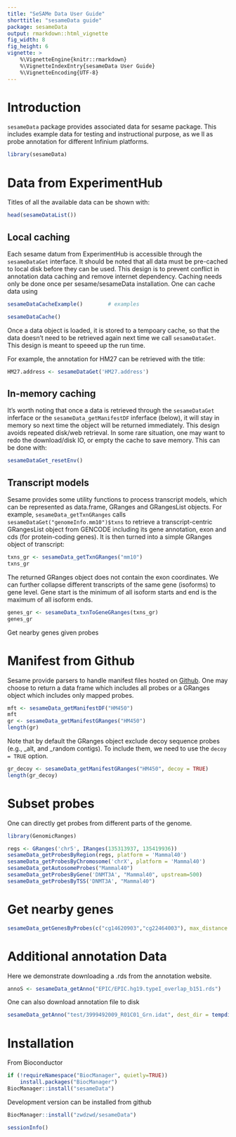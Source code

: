 ```yaml
---
title: "SeSAMe Data User Guide"
shorttitle: "sesameData guide"
package: sesameData
output: rmarkdown::html_vignette
fig_width: 8
fig_height: 6
vignette: >
    %\VignetteEngine{knitr::rmarkdown}
    %\VignetteIndexEntry{sesameData User Guide}
    %\VignetteEncoding{UTF-8}
---
```


# Introduction

`sesameData` package provides associated data for sesame package. This includes
example data for testing and instructional purpose, as we ll as probe annotation
for different Infinium platforms.

```r
library(sesameData)
```

# Data from ExperimentHub

Titles of all the available data can be shown with:
```r
head(sesameDataList())
```

## Local caching

Each sesame datum from ExperimentHub is accessible through the `sesameDataGet`
interface. It should be noted that all data must be pre-cached to local disk
before they can be used.  This design is to prevent conflict in annotation data
caching and remove internet dependency. Caching needs only be done once per
sesame/sesameData installation. One can cache data using

```r
sesameDataCacheExample()        # examples
```

```r
sesameDataCache()
```

Once a data object is loaded, it is stored to a tempoary cache, so that the data
doesn't need to be retrieved again next time we call `sesameDataGet`. This
design is meant to speeed up the run time.

For example, the annotation for HM27 can be retrieved with the title: 
```r
HM27.address <- sesameDataGet('HM27.address')
```

## In-memory caching

It's worth noting that once a data is retrieved through the `sesameDataGet`
inferface or the `sesameData_getManifestDF` inferface (below), it will stay in
memory so next time the object will be returned immediately. This design avoids
repeated disk/web retrieval. In some rare situation, one may want to redo the
download/disk IO, or empty the cache to save memory. This can be done with:

```r
sesameDataGet_resetEnv()
```

## Transcript models

Sesame provides some utility functions to process transcript models, which can
be represented as data.frame, GRanges and GRangesList objects. For example,
`sesameData_getTxnGRanges` calls `sesameDataGet("genomeInfo.mm10")$txns` to
retrieve a transcript-centric GRangesList object from GENCODE including its
gene annotation, exon and cds (for protein-coding genes). It is then turned
into a simple GRanges object of transcript:

```r
txns_gr <- sesameData_getTxnGRanges("mm10")
txns_gr
```

The returned GRanges object does not contain the exon coordinates. We can
further collapse different transcripts of the same gene (isoforms) to gene
level. Gene start is the minimum of all isoform starts and end is the maximum
of all isoform ends.

```r
genes_gr <- sesameData_txnToGeneGRanges(txns_gr)
genes_gr
```

Get nearby genes given probes

# Manifest from Github

Sesame provide parsers to handle manifest files hosted on
[Github](https://github.com/zhou-lab/InfiniumManifestsV1). One may choose to
return a data frame which includes all probes or a GRanges object which
includes only mapped probes.

```r
mft <- sesameData_getManifestDF("HM450")
mft
gr <- sesameData_getManifestGRanges("HM450")
length(gr)
```

Note that by default the GRanges object exclude decoy sequence probes (e.g.,
_alt, and _random contigs). To include them, we need to use the `decoy = TRUE`
option.

```r
gr_decoy <- sesameData_getManifestGRanges("HM450", decoy = TRUE)
length(gr_decoy)
```

# Subset probes

One can directly get probes from different parts of the genome.

```r
library(GenomicRanges)
```

```r
regs <- GRanges('chr5', IRanges(135313937, 135419936))
sesameData_getProbesByRegion(regs, platform = 'Mammal40')
sesameData_getProbesByChromosome('chrX', platform = 'Mammal40')
sesameData_getAutosomeProbes("Mammal40")
sesameData_getProbesByGene('DNMT3A', "Mammal40", upstream=500)
sesameData_getProbesByTSS('DNMT3A', "Mammal40")
```

# Get nearby genes

```r
sesameData_getGenesByProbes(c("cg14620903","cg22464003"), max_distance = 10000)
```

# Additional annotation Data

Here we demonstrate downloading a .rds from the annotation website.

```r
annoS <- sesameData_getAnno("EPIC/EPIC.hg19.typeI_overlap_b151.rds")
```

One can also download annotation file to disk

```r
sesameData_getAnno("test/3999492009_R01C01_Grn.idat", dest_dir = tempdir())
```

# Installation

From Bioconductor
```r
if (!requireNamespace("BiocManager", quietly=TRUE))
    install.packages("BiocManager")
BiocManager::install("sesameData")
```

Development version can be installed from github
```r
BiocManager::install("zwdzwd/sesameData")
```

```r
sessionInfo()
```
